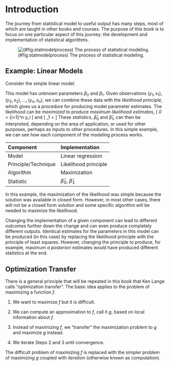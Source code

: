 # Introduction


The journey from statistical model to useful output has many steps, most of which are taught in other books and courses. The purpose of this book is to focus on one particular aspect of this journey: the development and implementation of statistical algorithms. 

![(\#fig:statmodelprocess) The process of statistical modeling.](image/statmodelprocess.png)

## Example: Linear Models

Consider the simple linear model. 
\begin{equation}
y = \beta_0 + \beta_1 x + \varepsilon
(\#eq:regression)
\end{equation}

This model has unknown parameters $\beta_0$ and $\beta_1$. Given observations $(y_1, x_1), (y_2, x_2),\dots, (y_n, x_n)$, we can combine these data with the *likelihood principle*, which gives us a procedure for producing model parameter estimates. The likelihood can be *maximized* to produce *maximum likelihood estimates*,
\[
\hat{\beta}_0 = \frac{1}{n}\sum_{i=1}^n y_i
\]
and
\[
\hat{\beta}_1 
= 
\frac{\sum_{i=1}^n (x_i-\bar{x})(y_i-\bar{y})}{\sum_{i=1}^n (x_i-\bar{x})}
\]
These *statistics*, $\hat{\beta}_0$ and $\hat{\beta}_1$, can then be interpreted, depending on the area of application, or used for other purposes, perhaps as inputs to other procedures. In this simple example, we can see how each component of the modeling process works.

| Component | Implementation | 
| :-------- | :------------- |
| Model | Linear regression |
| Principle/Technique | Likelihood principle | 
| Algorithm | Maximization |
| Statistic | $\hat{\beta}_0$, $\hat{\beta}_1$ |

In this example, the maximization of the likelihood was simple because the solution was available in closed form. However, in most other cases, there will not be a closed form solution and some specific algorithm will be needed to maximize the likelihood.

Changing the implementation of a given component can lead to different outcomes further down the change and can even produce completely different outputs. Identical estimates for the parameters in this model can be produced (in this case) by replacing the likelihood principle with the principle of least squares. However, changing the principle to produce, for example, maximum *a posteriori* estimates would have produced different statistics at the end.



## Optimization Transfer

There is a general principle that will be repeated in this book that Ken Lange calls "optimization transfer". The basic idea applies to the problem of maximizing a function $f$.

1. We want to maximize $f$ but it is difficult.

2. We can compute an approximation to $f$, call it $g$, based on local information about $f$.

3. Instead of maximizing $f$, we "transfer" the maximization problem to $g$ and maximize $g$ instead.

4. We iterate Steps 2 and 3 until convergence.

The difficult problem of maximizing $f$ is replaced with the simpler problem of maximizing $g$ coupled with *iteration* (otherwise known as computation).
